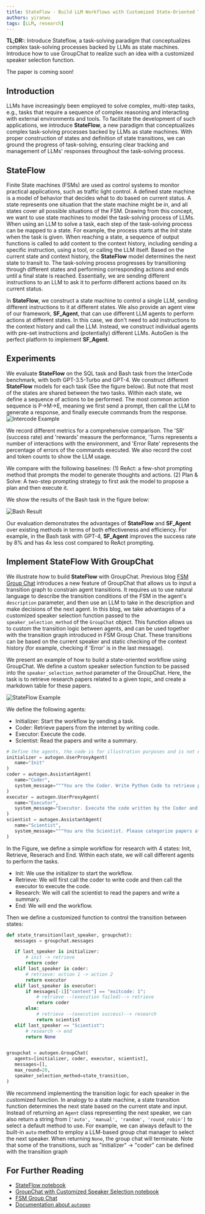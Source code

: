 ```yaml
---
title: StateFlow - Build LLM Workflows with Customized State-Oriented Transition Function in GroupChat
authors: yiranwu
tags: [LLM, research]
---
```


**TL;DR:**: Introduce Stateflow, a task-solving paradigm that conceptualizes complex task-solving processes backed by LLMs as state machines.
Introduce how to use GroupChat to realize such an idea with a customized speaker selection function.

The paper is coming soon!

## Introduction
LLMs have increasingly been employed to solve complex, multi-step tasks, e.g., tasks that require a sequence of complex reasoning
and interacting with external environments and tools. To facilitate the development of such applications, we introduce **StateFlow**, a new paradigm
that conceptualizes complex task-solving processes backed by LLMs as state machines. With proper construction of states and definition of
state transitions, we can ground the progress of task-solving, ensuring clear tracking and management of LLMs' responses throughout the task-solving process.

## StateFlow
Finite State machines (FSMs) are used as control systems to monitor practical applications, such as traffic light control.
A defined state machine is a model of behavior that decides what to do based on current status. A state represents one situation that the state machine might be in, and all states cover all possible situations of the FSM.
Drawing from this concept, we want to use state machines to model the task-solving process of LLMs. When using an LLM to solve a task, each step of the task-solving process can be mapped to a state.
For example, the process starts at the *Init* state when the task is given. When reaching a state, a sequence of output functions is called to add content to the context history, including sending a specific instruction, using a tool, or calling the LLM itself.
Based on the current state and context history, the **StateFlow** model determines the next state to transit to. The task-solving process progresses by transitioning through different states and performing corresponding actions and ends until a final state is reached.
Essentially, we are sending different instructions to an LLM to ask it to perform different actions based on its current status.

In **StateFlow**, we construct a state machine to control a single LLM, sending different instructions to it at different states.
We also provide an agent view of our framework, **SF_Agent**, that can use different LLM agents to perform actions at different states.
In this case, we don't need to add instructions to the context history and call the LLM. Instead, we construct individual agents with pre-set instructions and (potentially) different LLMs.
AutoGen is the perfect platform to implement **SF_Agent**.

## Experiments
We evaluate **StateFlow** on the SQL task and Bash task from the InterCode benchmark, with both GPT-3.5-Turbo and GPT-4.
We construct different **StateFlow** models for each task (See the figure below). But note that most of the states are shared between the two tasks.
Within each state, we define a sequence of actions to be performed. The most common action sequence is P->M->E, meaning we first send a prompt, then call the LLM to generate a response, and finally execute commands from the response.
![Intercode Example](./img/intercode.png)

We record different metrics for a comprehensive comparison. The 'SR' (success rate) and 'rewards' measure the performance,
'Turns represents a number of interactions with the environment, and 'Error Rate' represents the percentage of errors of the commands executed.
We also record the cost and token counts to show the LLM usage.

We compare with the following baselines:
(1) ReAct: a few-shot prompting method that prompts the model to generate thoughts and actions.
(2) Plan & Solve: A two-step prompting strategy to first ask the model to propose a plan and then execute it.

We show the results of the Bash task in the figure below:

![Bash Result](./img/bash_result.png)

Our evaluation demonstrates the advantages of **StateFlow** and **SF_Agent** over existing methods in terms of both effectiveness and efficiency.
For example, in the Bash task with GPT-4, **SF_Agent** improves the success rate by 8% and has 4x less cost compared to ReAct prompting.


## Implement StateFlow With GroupChat
We illustrate how to build **StateFlow** with GroupChat. Previous blog [FSM Group Chat](/blog/2024/02/11/FSM-GroupChat/)
introduces a new feature of GroupChat that allows us to input a transition graph to constrain agent transitions.
It requires us to use natural language to describe the transition conditions of the FSM in the agent's `description` parameter, and then use an LLM to take in the description and make decisions of the next agent.
In this blog, we take advantages of a customized speaker selection function passed to the `speaker_selection_method` of the `GroupChat` object.
This function allows us to custom the transition logic between agents, and can be used together with the transition graph introduced in FSM Group Chat.
These transitions can be based on the current speaker and static checking of the context history (for example, checking if 'Error' is in the last message).

We present an example of how to build a state-oriented workflow using GroupChat.
We define a custom speaker selection function to be passed into the `speaker_selection_method` parameter of the GroupChat.
Here, the task is to retrieve research papers related to a given topic, and create a markdown table for these papers.

![StateFlow Example](./img/sf_example_1.png)


We define the following agents:
- Initializer: Start the workflow by sending a task.
- Coder: Retrieve papers from the internet by writing code.
- Executor: Execute the code.
- Scientist: Read the papers and write a summary.


```python
# Define the agents, the code is for illustration purposes and is not executable.
initializer = autogen.UserProxyAgent(
   name="Init"
)
coder = autogen.AssistantAgent(
   name="Coder",
   system_message="""You are the Coder. Write Python Code to retrieve papers from arxiv.."""
)
executor = autogen.UserProxyAgent(
   name="Executor",
   system_message="Executor. Execute the code written by the Coder and report the result.",
)
scientist = autogen.AssistantAgent(
   name="Scientist",
   system_message="""You are the Scientist. Please categorize papers after seeing their abstracts printed and create a markdown table with Domain, Title, Authors, Summary and Link. Return 'TERMINATE' in the end.""",
)
```

In the Figure, we define a simple workflow for research with 4 states: Init, Retrieve, Reserach and End. Within each state, we will call different agents to perform the tasks.
- Init: We use the initializer to start the workflow.
- Retrieve: We will first call the coder to write code and then call the executor to execute the code.
- Research: We will call the scientist to read the papers and write a summary.
- End: We will end the workflow.


Then we define a customized function to control the transition between states:
```python
def state_transition(last_speaker, groupchat):
   messages = groupchat.messages

   if last_speaker is initializer:
       # init -> retrieve
       return coder
   elif last_speaker is coder:
       # retrieve: action 1 -> action 2
       return executor
   elif last_speaker is executor:
       if messages[-1]["content"] == "exitcode: 1":
           # retrieve --(execution failed)--> retrieve
           return coder
       else:
           # retrieve --(execution success)--> research
           return scientist
   elif last_speaker == "Scientist":
       # research -> end
       return None


groupchat = autogen.GroupChat(
   agents=[initializer, coder, executor, scientist],
   messages=[],
   max_round=20,
   speaker_selection_method=state_transition,
)
```

We recommend implementing the transition logic for each speaker in the customized function. In analogy to a state machine, a state transition function determines the next state based on the current state and input.
Instead of returning an `Agent` class representing the next speaker, we can also return a string from `['auto', 'manual', 'random', 'round_robin']` to select a default method to use.
For example, we can always default to the built-in `auto` method to employ a LLM-based group chat manager to select the next speaker.
When returning `None`, the group chat will terminate. Note that some of the transitions, such as "initializer" -> "coder" can be defined with the transition graph


## For Further Reading
* [StateFlow notebook](https://microsoft.github.io/autogen/docs/notebooks/agentchat_groupchat_stateflow/)
* [GroupChat with Customized Speaker Selection notebook](https://microsoft.github.io/autogen/docs/notebooks/agentchat_groupchat_customized/)
* [FSM Group Chat](/blog/2024/02/11/FSM-GroupChat/)
* [Documentation about `autogen`](/docs/Getting-Started)
